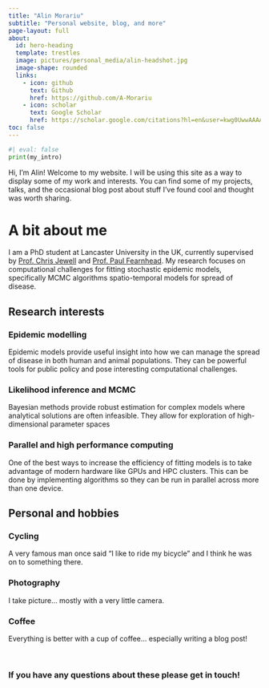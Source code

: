 ```yaml
---
title: "Alin Morariu"
subtitle: "Personal website, blog, and more"
page-layout: full
about:
  id: hero-heading
  template: trestles
  image: pictures/personal_media/alin-headshot.jpg
  image-shape: rounded
  links:
    - icon: github
      text: Github
      href: https://github.com/A-Morariu
    - icon: scholar 
      text: Google Scholar 
      href: https://scholar.google.com/citations?hl=en&user=kwg0UwwAAAAJ
toc: false
---
```


:::{#hero-heading}
```python
#| eval: false
print(my_intro)
```

Hi, I’m Alin! Welcome to my website. I will be using this site as a way to display some of my work and interests. You can find some of my projects, talks, and the occasional blog post about stuff I’ve found cool and thought was worth sharing.

# A bit about me

I am a PhD student at Lancaster University in the UK, currently supervised by [Prof. Chris Jewell](https://scholar.google.com/citations?user=BF1RFL8AAAAJ&hl=en) and [Prof. Paul Fearnhead](https://scholar.google.co.uk/citations?user=_21NhC8AAAAJ&hl=en). My research focuses on computational challenges for fitting stochastic epidemic models, specifically MCMC algorithms spatio-temporal models for spread of disease. 
:::

::: {.grid}

::: {.g-col-6}

## Research interests

::: {.callout-note collapse="true"}
### Epidemic modelling
Epidemic models provide useful insight into how we can manage the spread of disease in both human and animal populations. They can be powerful tools for public policy and pose interesting computational challenges. 
:::

::: {.callout-note collapse="true"}
### Likelihood inference and MCMC
Bayesian methods provide robust estimation for complex models where analytical solutions are often infeasible. They allow for exploration of high-dimensional parameter spaces 
:::

::: {.callout-note collapse="true"}
### Parallel and high performance computing
One of the best ways to increase the efficiency of fitting models is to take advantage of modern hardware like GPUs and HPC clusters. This can be done by implementing algorithms so they can be run in parallel across more than one device. 
:::

:::

::: {.g-col-6}

## Personal and hobbies
::: {.callout-note collapse="true"}
### Cycling
A very famous man once said "I like to ride my bicycle" and I think he was on to something there.
:::
::: {.callout-note collapse="true"}
### Photography
I take picture... mostly with a very little camera. 
:::

::: {.callout-note collapse="true"}
### Coffee
Everything is better with a cup of coffee... especially writing a blog post!
:::

:::

:::

<br>

::: {.center-text}
### If you have any questions about these please get in touch! 
:::